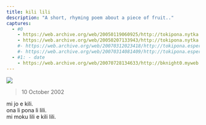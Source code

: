 ```yaml
---
title: kili lili
description: "A short, rhyming poem about a piece of fruit.."
captures:
  - #0
    - https://web.archive.org/web/20050119060925/http://tokipona.nytka.org:80/text/kili.html
    - https://web.archive.org/web/20050207133943/http://tokipona.nytka.org:80/text/kili.html
    #- https://web.archive.org/web/20070312023418/http://tokipona.esperanto-jeunes.org:80/text/kili.html
    #- https://web.archive.org/web/20070314081409/http://tokipona.esperanto-jeunes.org:80/text/kili.html
  - #1: - date
    - https://web.archive.org/web/20070728134633/http://bknight0.myweb.uga.edu/toki/text/kili.html
---
```


![](/images/kili.jpg)
<Change till={1}>
> 10 October 2002

</Change>

mi jo e kili.  
ona li pona li lili.  
mi moku lili e kili lili.
